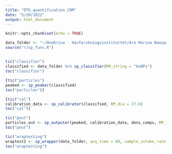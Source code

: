 ```yaml
---
title: "DTU_quantification_CRM"
date: "5/20/2022"
output: html_document
---
```


```r
knitr::opts_chunk$set(echo = TRUE)

data_folder <- "~/OneDrive - Havforskningsinstituttet/Are Marine Nanoparticles/Experimental results/SYNC_TEST/20190717_quantification_CRM-2.b/"
source("r/sp_funs.R")
```

##


```r
tic("classifier")
classified <- data_folder %>% sp_classifier(RM_string = "AuNPs")
toc("classifier")
```


```r

{tic("particles")
peaked <- sp_peaker(classified)
toc("particles")}
```


```r
{tic("cal")
calibration_data <- sp_calibrator(classified, RM_dia = 27.6)
toc("cal")}
```

```r
tic("pout")
particles_out <- sp_outputer(peaked, calibration_data, dens_comps, RM_isotope = "Au", sample_intake_rate = 0.312)
toc("pout")
```


```r
tic("wraptesting")
wraptest2 <- sp_wrapper(data_folder, acq_time = 60, sample_intake_rate = 0.312, RM_string = "AuNPs", dens_comps = dens_comps, RM_isotope = "Au")
toc("wraptesting")
```

